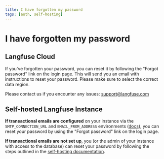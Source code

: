 ```yaml
---
title: I have forgotten my password
tags: [auth, self-hosting]
---
```


# I have forgotten my password

## Langfuse Cloud

If you've forgotten your password, you can reset it by following the "Forgot password" link on the login page. This will send you an email with instructions to reset your password. Please make sure to select the correct data region.

Please contact us if you encounter any issues: support@langfuse.com

## Self-hosted Langfuse Instance

**If transactional emails are configured** on your instance via the `SMTP_CONNECTION_URL` and `EMAIL_FROM_ADDRESS` environments ([docs](/self-hosting/transactional-emails)), you can reset your password by using the "Forgot password" link on the login page.

**If transactional emails are not set up**, you (or the admin of your instance with access to the database) can reset your password by following the steps outlined in the [self-hosting documentation](/self-hosting/authentication-and-sso).
